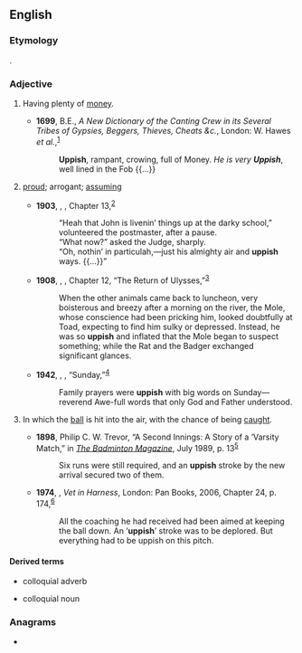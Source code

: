 ==English==

===Etymology===
{{suffix|up|ish|lang=en}}.

===Adjective===
{{en-adj}}

# {{lb|en|since circa 1678}} Having plenty of [[money]].
#* '''1699''', B.E., ''A New Dictionary of the Canting Crew in its Several Tribes of Gypsies, Beggers, Thieves, Cheats &c.'', London: W. Hawes ''et al.'',<sup>[http://name.umdl.umich.edu/A39127.0001.001]</sup>
#*: '''Uppish''', rampant, crowing, full of Money. ''He is very '''Uppish''''', well lined in the Fob {{...}}
# {{lb|en|colloquial}} [[proud]]; arrogant; [[assuming]]
#* '''1903''', {{w|W. E. B. Du Bois}}, ''{{w|The Souls of Black Folk}}'', Chapter 13,<sup>[http://www.gutenberg.org/files/408/408-h/408-h.htm]</sup>
#*: “Heah that John is livenin’ things up at the darky school,” volunteered the postmaster, after a pause.
#*: “What now?” asked the Judge, sharply.
#*: “Oh, nothin’ in particulah,—just his almighty air and '''uppish''' ways. {{...}}”
#* '''1908''', {{w|Kenneth Grahame}}, ''{{w|The Wind in the Willows}}'', Chapter 12, “The Return of Ulysses,”<sup>[http://gutenberg.net.au/ebooks/fr100025.txt]</sup>
#*: When the other animals came back to luncheon, very boisterous and breezy after a morning on the river, the Mole, whose conscience had been pricking him, looked doubtfully at Toad, expecting to find him sulky or depressed. Instead, he was so '''uppish''' and inflated that the Mole began to suspect something; while the Rat and the Badger exchanged significant glances.
#* '''1942''', {{w|Emily Carr}}, ''{{w|The Book of Small}}'', “Sunday,”<sup>[http://www.gutenberg.net.au/ebooks04/0400201.txt]</sup>
#*: Family prayers were '''uppish''' with big words on Sunday—reverend Awe-full words that only God and Father understood.
# {{lb|en|cricket|of a shot}} In which the [[ball]] is hit into the air, with the chance of being [[caught]].
#* '''1898''', Philip C. W. Trevor, “A Second Innings: A Story of a ’Varsity Match,” in ''[[w:The Badminton Magazine of Sports and Pastimes|The Badminton Magazine]]'', July 1989, p. 13<sup>[https://archive.org/details/badmintonmagazi04unkngoog]</sup>
#*: Six runs were still required, and an '''uppish''' stroke by the new arrival secured two of them.
#* '''1974''', {{w|James Herriot}}, ''Vet in Harness'', London: Pan Books, 2006, Chapter 24, p. 174,<sup>[https://books.google.ca/books?id=7U-KM3UpQ98C&printsec=frontcover#v=onepage&q&f=false]</sup>
#*: All the coaching he had received had been aimed at keeping the ball down. An ‘'''uppish'''’ stroke was to be deplored. But everything had to be uppish on this pitch.

====Derived terms====
* {{l|en|uppishly}} colloquial adverb
* {{l|en|uppishness}} colloquial noun

===Anagrams===
* {{anagrams|en|a=hippsu|hippus}}